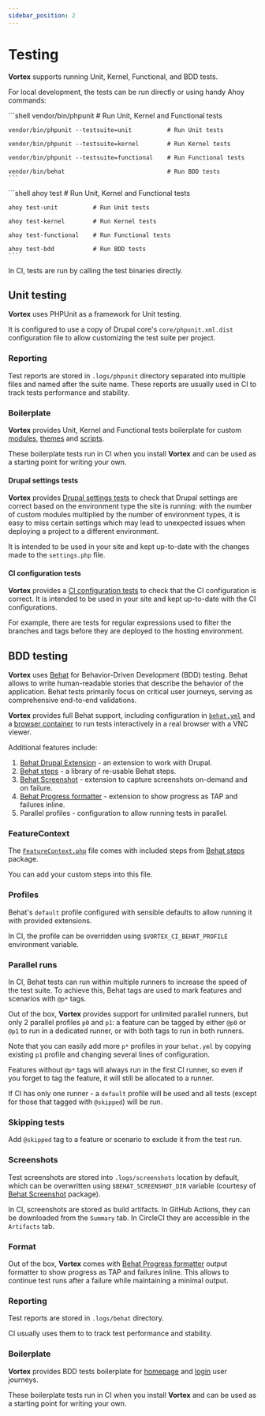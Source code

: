 ```yaml
---
sidebar_position: 2
---
```


# Testing

**Vortex** supports running Unit, Kernel, Functional, and BDD tests.

For local development, the tests can be run directly or using handy Ahoy
commands:


<Tabs>
  <TabItem value="apple" label="Direct" default>
    ```shell
    vendor/bin/phpunit                           # Run Unit, Kernel and Functional tests

    vendor/bin/phpunit --testsuite=unit          # Run Unit tests

    vendor/bin/phpunit --testsuite=kernel        # Run Kernel tests

    vendor/bin/phpunit --testsuite=functional    # Run Functional tests

    vendor/bin/behat                             # Run BDD tests
    ```
  </TabItem>
  <TabItem value="orange" label="Ahoy">
    ```shell
    ahoy test               # Run Unit, Kernel and Functional tests

    ahoy test-unit          # Run Unit tests

    ahoy test-kernel        # Run Kernel tests

    ahoy test-functional    # Run Functional tests

    ahoy test-bdd           # Run BDD tests
    ```
  </TabItem>
</Tabs>

In CI, tests are run by calling the test binaries directly.

## Unit testing

**Vortex** uses PHPUnit as a framework for Unit testing.

It is configured to use a copy of Drupal core's `core/phpunit.xml.dist`
configuration file to allow customizing the test suite per project.

### Reporting

Test reports are stored in `.logs/phpunit` directory
separated into multiple files and named after the suite name.
These reports are usually used in CI to track tests performance and stability.

### Boilerplate

**Vortex** provides Unit, Kernel and Functional tests boilerplate for custom [modules](https://github.com/drevops/vortex/blob/develop/web/modules/custom/ys_base/tests/src),
[themes](https://github.com/drevops/vortex/blob/develop/web/themes/custom/your_site_theme/tests/src) and
[scripts](https://github.com/drevops/vortex/blob/develop/tests/phpunit).

These boilerplate tests run in CI when you install **Vortex** and can be used as
a starting point for writing your own.

#### Drupal settings tests

**Vortex** provides [Drupal settings tests](https://github.com/drevops/vortex/blob/develop/tests/phpunit/Drupal/DrupalSettingsTest.php)
to check that Drupal settings are correct based on the environment type the site
is running: with the number of custom modules multiplied by the number of
environment types, it is easy to miss certain settings which may lead to
unexpected issues when deploying a project to a different environment.

It is intended to be used in your site and kept up-to-date with the
changes made to the `settings.php` file.

#### CI configuration tests

**Vortex** provides a [CI configuration tests](https://github.com/drevops/vortex/blob/develop/tests/phpunit/CircleCiConfigTest.php)
to check that the CI configuration is correct. It is intended to be used in your
site and kept up-to-date with the CI configurations.

For example, there are tests for regular expressions used to filter the branches
and tags before they are deployed to the hosting environment.

## BDD testing

**Vortex** uses [Behat](https://behat.org) for Behavior-Driven Development (BDD)
testing. Behat allows to write human-readable stories that describe the behavior
of the application. Behat tests primarily focus on critical user journeys,
serving as comprehensive end-to-end validations.

**Vortex** provides full Behat support, including configuration in [`behat.yml`](https://github.com/drevops/vortex/blob/develop/behat.yml)
and a [browser container](https://github.com/drevops/vortex/blob/develop/docker-compose.yml) to run tests interactively in a real browser with
a VNC viewer.

Additional features include:

1. [Behat Drupal Extension](https://github.com/drupalprojects/drupalextension) - an extension to work with Drupal.
2. [Behat steps](https://github.com/drevops/behat-steps) - a library of re-usable Behat steps.
2. [Behat Screenshot](https://github.com/drevops/behat-screenshot) - extension to capture screenshots on-demand and on failure.
3. [Behat Progress formatter](https://github.com/drevops/behat-format-progress-fail) - extension to show progress as TAP and failures inline.
4. Parallel profiles - configuration to allow running tests in parallel.

### FeatureContext

The [`FeatureContext.php`](https://github.com/drevops/vortex/blob/develop/tests/behat/bootstrap/FeatureContext.php) file comes with
included steps from [Behat steps](https://github.com/drevops/behat-steps) package.

You can add your custom steps into this file.

### Profiles

Behat's `default` profile configured with sensible defaults to allow running it
with provided extensions.

In CI, the profile can be overridden using `$VORTEX_CI_BEHAT_PROFILE`
environment variable.

### Parallel runs

In CI, Behat tests can run within multiple runners to increase the speed of the
test suite. To achieve this, Behat tags are used to mark features and scenarios
with `@p*` tags.

Out of the box, **Vortex** provides support for unlimited parallel
runners, but only 2 parallel profiles `p0` and `p1`: a feature can be tagged by
either `@p0` or `@p1` to run in a dedicated runner, or with both tags to run in
both runners.

Note that you can easily add more `p*` profiles in your `behat.yml` by copying
existing `p1` profile and changing several lines of configuration.

Features without `@p*` tags will always run in the first CI runner, so even
if you forget to tag the feature, it will still be allocated to a runner.

If CI has only one runner - a `default` profile will be used and all tests
(except for those that tagged with `@skipped`) will be run.

### Skipping tests

Add `@skipped` tag to a feature or scenario to exclude it from the test run.

### Screenshots

Test screenshots are stored into `.logs/screenshots` location by default,
which can be overwritten using `$BEHAT_SCREENSHOT_DIR` variable (courtesy of
[Behat Screenshot](https://github.com/drevops/behat-screenshot) package).

In CI, screenshots are stored as build artifacts. In GitHub Actions, they can be
downloaded from the `Summary` tab. In CircleCI they are accessible in
the `Artifacts` tab.

### Format

Out of the box, **Vortex** comes with [Behat Progress formatter](https://github.com/drevops/behat-format-progress-fail)
output formatter to show progress as TAP and failures inline. This allows to
continue test runs after a failure while maintaining a minimal output.

### Reporting

Test reports are stored in `.logs/behat` directory.

CI usually uses them to to track test performance and stability.

### Boilerplate

**Vortex** provides BDD tests boilerplate for [homepage](https://github.com/drevops/vortex/blob/develop/tests/behat/features/homepage.feature)
and [login](https://github.com/drevops/vortex/blob/develop/tests/behat/features/login.feature)
user journeys.

These boilerplate tests run in CI when you install **Vortex** and can be used as
a starting point for writing your own.
